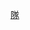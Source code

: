{{Navbox
| name = 美國職棒大聯盟拉丁美洲傳奇明星隊
| title = [[美國職業棒球大聯盟|美國職棒大聯盟]]{{link-en|拉丁美洲傳奇明星隊|Latino Legends Team}}
| state = {{{state|autocollapse}}}
| listclass = hlist
| group1 = [[先發投手]]
| list1 =
* [[胡安·馬里寇爾]]
* [[佩卓·馬丁尼茲]]
* [[費南多·瓦倫祖拉]] 
| group2 = [[後援投手]]
| list2 =
* [[马里安诺·李维拉]]
| group3 = [[捕手]]
| list3 =
* [[伊凡·羅德里奎茲]]
| group4 = [[內野手]]
| list4 =
* [[羅德·卡魯]]
* [[埃德加·馬丁尼茲]]
* [[亞伯特·普荷斯]]
* [[艾力士·羅德里奎茲]]
| group5 = [[外野手]]
| list5 =
* [[羅伯托·克萊門特]]
* [[弗拉迪米爾·葛雷諾]]
* [[曼尼·拉米瑞茲]]
| below =
}}<noinclude>
{{collapsible option}}
[[Category:美國職棒大聯盟導航模板|隊]]
</noinclude>